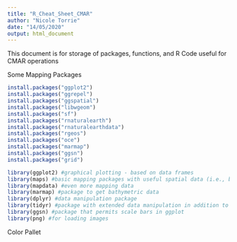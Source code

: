 ```yaml
---
title: "R_Cheat_Sheet_CMAR"
author: "Nicole Torrie"
date: "14/05/2020"
output: html_document
---
```

This document is for storage of packages, functions, and R Code useful for CMAR operations

Some Mapping Packages
```r
install.packages("ggplot2")
install.packages("ggrepel")
install.packages("ggspatial")
install.packages("libwgeom")
install.packages("sf")
install.packages("rnaturalearth")
install.packages("rnaturalearthdata")
install.packages("rgeos")
install.packages("oce")
install.packages("marmap")
install.packages("ggsn")
install.packages("grid")

library(ggplot2) #graphical plotting - based on data frames
library(maps) #basic mapping packages with useful spatial data (i.e., bounding polygons, land, coastlines, etc)
library(mapdata) #even more mapping data
library(marmap) #package to get bathymetric data
library(dplyr) #data manipulation package
library(tidyr) #package with extended data manipulation in addition to dplyr
library(ggsn) #package that permits scale bars in ggplot
library(png) #for loading images
```

Color Pallet
```r

```



